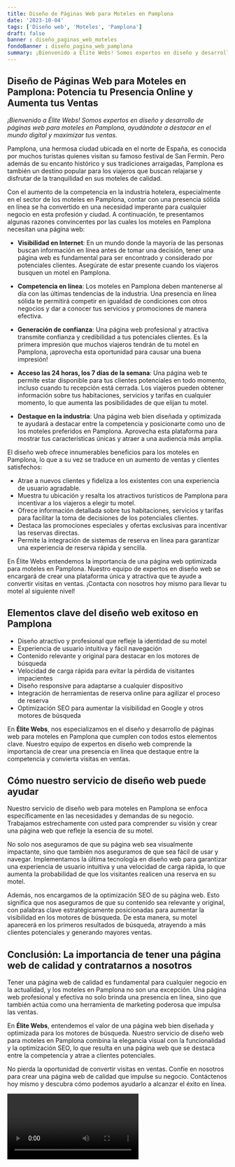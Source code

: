 ```yaml
---
title: Diseño de Páginas Web para Moteles en Pamplona
date: '2023-10-04'
tags: ['Diseño web', 'Moteles', 'Pamplona']
draft: false
banner : diseño_paginas_web_moteles
fondoBanner : diseño_pagina_web_pamplona
summary: ¡Bienvenido a Élite Webs! Somos expertos en diseño y desarrollo de páginas web para moteles en Pamplona, ayudándote a destacar en el mundo digital y maximizar tus ventas.
---
```


## Diseño de Páginas Web para Moteles en Pamplona: Potencia tu Presencia Online y Aumenta tus Ventas

*¡Bienvenido a Élite Webs! Somos expertos en diseño y desarrollo de páginas web para moteles en Pamplona, ayudándote a destacar en el mundo digital y maximizar tus ventas.*

Pamplona, una hermosa ciudad ubicada en el norte de España, es conocida por muchos turistas quienes visitan su famoso festival de San Fermín. Pero además de su encanto histórico y sus tradiciones arraigadas, Pamplona es también un destino popular para los viajeros que buscan relajarse y disfrutar de la tranquilidad en sus moteles de calidad.

Con el aumento de la competencia en la industria hotelera, especialmente en el sector de los moteles en Pamplona, contar con una presencia sólida en línea se ha convertido en una necesidad imperante para cualquier negocio en esta profesión y ciudad. A continuación, te presentamos algunas razones convincentes por las cuales los moteles en Pamplona necesitan una página web:

- **Visibilidad en Internet**: En un mundo donde la mayoría de las personas buscan información en línea antes de tomar una decisión, tener una página web es fundamental para ser encontrado y considerado por potenciales clientes. Asegúrate de estar presente cuando los viajeros busquen un motel en Pamplona.

- **Competencia en línea**: Los moteles en Pamplona deben mantenerse al día con las últimas tendencias de la industria. Una presencia en línea sólida te permitirá competir en igualdad de condiciones con otros negocios y dar a conocer tus servicios y promociones de manera efectiva.

- **Generación de confianza**: Una página web profesional y atractiva transmite confianza y credibilidad a tus potenciales clientes. Es la primera impresión que muchos viajeros tendrán de tu motel en Pamplona, ¡aprovecha esta oportunidad para causar una buena impresión!

- **Acceso las 24 horas, los 7 días de la semana**: Una página web te permite estar disponible para tus clientes potenciales en todo momento, incluso cuando tu recepción está cerrada. Los viajeros pueden obtener información sobre tus habitaciones, servicios y tarifas en cualquier momento, lo que aumenta las posibilidades de que elijan tu motel.

- **Destaque en la industria**: Una página web bien diseñada y optimizada te ayudará a destacar entre la competencia y posicionarte como uno de los moteles preferidos en Pamplona. Aprovecha esta plataforma para mostrar tus características únicas y atraer a una audiencia más amplia.

El diseño web ofrece innumerables beneficios para los moteles en Pamplona, lo que a su vez se traduce en un aumento de ventas y clientes satisfechos:

- Atrae a nuevos clientes y fideliza a los existentes con una experiencia de usuario agradable.
- Muestra tu ubicación y resalta los atractivos turísticos de Pamplona para incentivar a los viajeros a elegir tu motel.
- Ofrece información detallada sobre tus habitaciones, servicios y tarifas para facilitar la toma de decisiones de los potenciales clientes.
- Destaca las promociones especiales y ofertas exclusivas para incentivar las reservas directas.
- Permite la integración de sistemas de reserva en línea para garantizar una experiencia de reserva rápida y sencilla.

En Élite Webs entendemos la importancia de una página web optimizada para moteles en Pamplona. Nuestro equipo de expertos en diseño web se encargará de crear una plataforma única y atractiva que te ayude a convertir visitas en ventas. ¡Contacta con nosotros hoy mismo para llevar tu motel al siguiente nivel!

<GifSeo />

<Cta />

## Elementos clave del diseño web exitoso en Pamplona

- Diseño atractivo y profesional que refleje la identidad de su motel
- Experiencia de usuario intuitiva y fácil navegación
- Contenido relevante y original para destacar en los motores de búsqueda
- Velocidad de carga rápida para evitar la pérdida de visitantes impacientes
- Diseño responsive para adaptarse a cualquier dispositivo
- Integración de herramientas de reserva online para agilizar el proceso de reserva
- Optimización SEO para aumentar la visibilidad en Google y otros motores de búsqueda

En **Élite Webs**, nos especializamos en el diseño y desarrollo de páginas web para moteles en Pamplona que cumplen con todos estos elementos clave. Nuestro equipo de expertos en diseño web comprende la importancia de crear una presencia en línea que destaque entre la competencia y convierta visitas en ventas.

## Cómo nuestro servicio de diseño web puede ayudar

Nuestro servicio de diseño web para moteles en Pamplona se enfoca específicamente en las necesidades y demandas de su negocio. Trabajamos estrechamente con usted para comprender su visión y crear una página web que refleje la esencia de su motel.

No solo nos aseguramos de que su página web sea visualmente impactante, sino que también nos aseguramos de que sea fácil de usar y navegar. Implementamos la última tecnología en diseño web para garantizar una experiencia de usuario intuitiva y una velocidad de carga rápida, lo que aumenta la probabilidad de que los visitantes realicen una reserva en su motel.

Además, nos encargamos de la optimización SEO de su página web. Esto significa que nos aseguramos de que su contenido sea relevante y original, con palabras clave estratégicamente posicionadas para aumentar la visibilidad en los motores de búsqueda. De esta manera, su motel aparecerá en los primeros resultados de búsqueda, atrayendo a más clientes potenciales y generando mayores ventas.

## Conclusión: La importancia de tener una página web de calidad y contratarnos a nosotros

Tener una página web de calidad es fundamental para cualquier negocio en la actualidad, y los moteles en Pamplona no son una excepción. Una página web profesional y efectiva no solo brinda una presencia en línea, sino que también actúa como una herramienta de marketing poderosa que impulsa las ventas.

En **Élite Webs**, entendemos el valor de una página web bien diseñada y optimizada para los motores de búsqueda. Nuestro servicio de diseño web para moteles en Pamplona combina la elegancia visual con la funcionalidad y la optimización SEO, lo que resulta en una página web que se destaca entre la competencia y atrae a clientes potenciales.

No pierda la oportunidad de convertir visitas en ventas. Confíe en nosotros para crear una página web de calidad que impulse su negocio. Contáctenos hoy mismo y descubra cómo podemos ayudarlo a alcanzar el éxito en línea.

<Video />

<CtaBot job='Moteles' city='Pamplona'/>

<Gmaps query='Pamplona+españa+maps' />